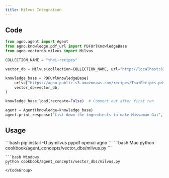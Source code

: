 ```yaml
---
title: Milvus Integration
---
```


## Code

```python cookbook/agent_concepts/vector_dbs/milvus.py
from agno.agent import Agent
from agno.knowledge.pdf_url import PDFUrlKnowledgeBase
from agno.vectordb.milvus import Milvus

COLLECTION_NAME = "thai-recipes"

vector_db = Milvus(collection=COLLECTION_NAME, url="http://localhost:6333")

knowledge_base = PDFUrlKnowledgeBase(
    urls=["https://agno-public.s3.amazonaws.com/recipes/ThaiRecipes.pdf"],
    vector_db=vector_db,
)

knowledge_base.load(recreate=False)  # Comment out after first run

agent = Agent(knowledge=knowledge_base)
agent.print_response("List down the ingredients to make Massaman Gai", markdown=True)
```

## Usage

<Steps>
  <Snippet file="create-venv-step.mdx" />

  <Step title="Install libraries">
    ```bash
    pip install -U pymilvus pypdf openai agno
    ```
  </Step>

  <Step title="Run Agent">
    <CodeGroup>
    ```bash Mac
    python cookbook/agent_concepts/vector_dbs/milvus.py
    ```

    ```bash Windows
    python cookbook/agent_concepts/vector_dbs/milvus.py
    ```
    </CodeGroup>
  </Step>
</Steps>